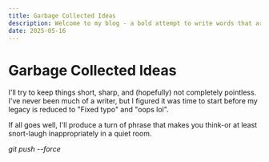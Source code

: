 ```yaml
---
title: Garbage Collected Ideas
description: Welcome to my blog - a bold attempt to write words that aren't stuck inside commit messages.
date: 2025-05-16
---
```


# Garbage Collected Ideas

I'll try to keep things short, sharp, and (hopefully) not completely pointless.
I've never been much of a writer, but I figured it was time to start before my
legacy is reduced to "Fixed typo" and "oops lol".

If all goes well, I'll produce a turn of phrase that makes you think-or at least
snort-laugh inappropriately in a quiet room.

_git push --force_
